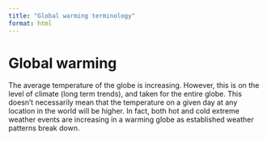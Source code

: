 ```yaml
---
title: "Global warming terminology"
format: html
---
```

# Global warming
The average temperature of the globe is increasing. However, this is on the level of climate (long term trends), and taken for the entire globe. This doesn't necessarily mean that the temperature on a given day at any location in the world will be higher. In fact, both hot and cold extreme weather events are increasing in a warming globe as established weather patterns break down.

